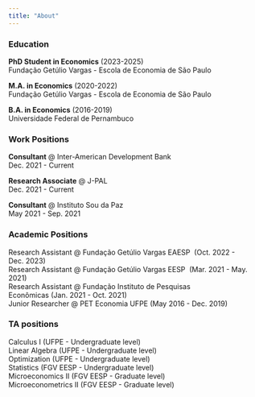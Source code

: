 ---
title: "About"
---

### Education

**PhD Student in Economics** (2023-2025) <br> Fundação Getúlio Vargas - Escola de Economia de São Paulo

**M.A. in Economics** (2020-2022) <br> Fundação Getúlio Vargas - Escola de Economia de São Paulo

**B.A. in Economics** (2016-2019) <br> Universidade Federal de Pernambuco

### Work Positions

**Consultant** \@ Inter-American Development Bank\
Dec. 2021 - Current

**Research Associate** \@ J-PAL\
Dec. 2021 - Current

**Consultant** \@ Instituto Sou da Paz\
May 2021 - Sep. 2021

### Academic Positions

Research Assistant \@ Fundação Getúlio Vargas EAESP  (Oct. 2022 - Dec. 2023) <br> Research Assistant \@ Fundação Getúlio Vargas EESP  (Mar. 2021 - May. 2021) <br> Research Assistant \@ Fundação Instituto de Pesquisas Econômicas (Jan. 2021 - Oct. 2021)<br> Junior Researcher \@ PET Economia UFPE (May 2016 - Dec. 2019)

### TA positions

Calculus I (UFPE - Undergraduate level) <br> Linear Algebra (UFPE - Undergraduate level) <br> Optimization (UFPE - Undergraduate level) <br> Statistics (FGV EESP - Undergraduate level) <br> Microeconomics II (FGV EESP - Graduate level) <br> Microeconometrics II (FGV EESP - Graduate level)

### 
